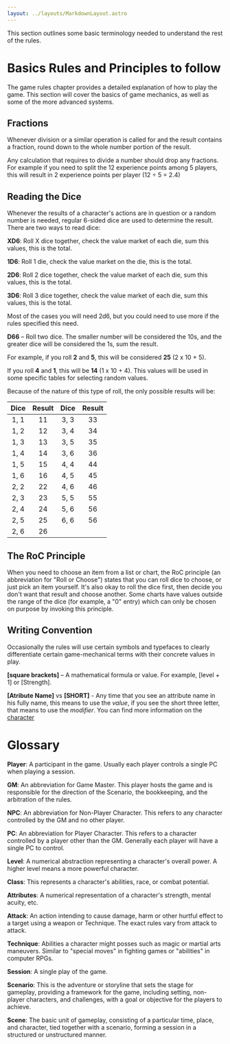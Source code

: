 ```yaml
---
layout: ../layouts/MarkdownLayout.astro
---
```



This section outlines some basic terminology needed to understand the rest of the rules.

# Basics Rules and Principles to follow

The game rules chapter provides a detailed explanation of how to play the game. This section will cover the basics of game mechanics, as well as some of the more advanced systems.

## Fractions

Whenever division or a similar operation is called for and the result contains a fraction, round down to the whole number portion of the result.

<ExampleBox>

Any calculation that requires to divide a number should drop any fractions. For example if you need to split the 12
experience points among 5 players, this will result in 2 experience points per player (12 ÷ 5 = 2.4)

</ExampleBox>

## Reading the Dice

Whenever the results of a character's actions are in question or a random number is needed, regular 6-sided dice are used to determine the result. There are two ways to read dice:

**XD6**: Roll X dice together, check the value market of each die, sum this values, this is the total.

<ExampleBox>

**1D6**: Roll 1 die, check the value market on the die, this is the total.

**2D6**: Roll 2 dice together, check the value market of each die, sum this values, this is the total.

**3D6**: Roll 3 dice together, check the value market of each die, sum this values, this is the total.

</ExampleBox>

Most of the cases you will need 2d6, but you could need to use more if the rules specified this need.

**D66** – Roll two dice. The smaller number will be considered the 10s, and the greater dice will be considered the 1s, sum the result.

<ExampleBox>

For example, if you roll **2** and **5**, this will be considered **25** (2 x 10 + 5).

If you roll **4** and **1**, this will be **14** (1 x 10 + 4). This values will be used in some specific tables for selecting random values.

Because of the nature of this type of roll, the only possible results will be:

| Dice | Result | Dice | Result |
| :--: | :----: | :--: | :----: |
| 1, 1 |   11   | 3, 3 |   33   |
| 1, 2 |   12   | 3, 4 |   34   |
| 1, 3 |   13   | 3, 5 |   35   |
| 1, 4 |   14   | 3, 6 |   36   |
| 1, 5 |   15   | 4, 4 |   44   |
| 1, 6 |   16   | 4, 5 |   45   |
| 2, 2 |   22   | 4, 6 |   46   |
| 2, 3 |   23   | 5, 5 |   55   |
| 2, 4 |   24   | 5, 6 |   56   |
| 2, 5 |   25   | 6, 6 |   56   |
| 2, 6 |   26   |      |        |

</ExampleBox>

## The RoC Principle

When you need to choose an item from a list or chart, the RoC principle (an abbreviation for "Roll or Choose") states that you can roll dice to choose, or just pick an item yourself. It's also okay to roll the dice first, then decide you don't want that result and choose another. Some charts have values outside the range of the dice (for example, a "0" entry) which can only be chosen on purpose by invoking this principle.

## Writing Convention

Occasionally the rules will use certain symbols and typefaces to clearly differentiate certain game-mechanical terms with their concrete values in play.

**[square brackets]** – A mathematical formula or value. For example, [level + 1] or [Strength].

**[Atribute Name]** vs **[SHORT]** - Any time that you see an attribute name in his fully name, this means to use the _value_, if you see the short three letter, that means to use the _modifier_. You can find more information on the [character](/characters#value-and-modifier)

# Glossary

**Player**: A participant in the game. Usually each player controls a single PC when playing a session.

**GM**: An abbreviation for Game Master. This player hosts the game and is responsible for the direction of the Scenario, the bookkeeping, and the arbitration of the rules.

**NPC**: An abbreviation for Non-Player Character. This refers to any character controlled by the GM and no other player.

**PC**: An abbreviation for Player Character. This refers to a character controlled by a player other than the GM. Generally each player will have a single PC to control.

**Level**: A numerical abstraction representing a character's overall power. A higher level means a more powerful character.

**Class**: This represents a character's abilities, race, or combat potential.

**Attributes**: A numerical representation of a character's strength, mental acuity, etc.

**Attack**: An action intending to cause damage, harm or other hurtful effect to a target using a weapon or Technique. The exact rules vary from attack to attack.

**Technique**: Abilities a character might posses such as magic or martial arts maneuvers. Similar to "special moves" in fighting games or "abilities" in computer RPGs.

**Session**: A single play of the game.

**Scenario**: This is the adventure or storyline that sets the stage for gameplay, providing a framework for the game, including setting, non-player characters, and challenges, with a goal or objective for the players to achieve.

**Scene**: The basic unit of gameplay, consisting of a particular time, place, and character, tied together with a scenario, forming a session in a structured or unstructured manner.
